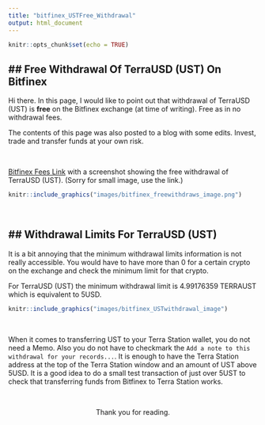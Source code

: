 ```yaml
---
title: "bitfinex_USTFree_Withdrawal"
output: html_document
---
```


```r
knitr::opts_chunk$set(echo = TRUE)
```

## Free Withdrawal Of TerraUSD (UST) On Bitfinex
---

Hi there. In this page, I would like to point out that withdrawal of TerraUSD (UST) is **free** on the Bitfinex exchange (at time of writing). Free as in no withdrawal fees. 

The contents of this page was also posted to a blog with some edits. Invest, trade and transfer funds at your own risk.

&nbsp;

[Bitfinex Fees Link](https://www.bitfinex.com/fees/) with a screenshot showing the free withdrawal of TerraUSD (UST). (Sorry for small image, use the link.)

```r
knitr::include_graphics("images/bitfinex_freewithdraws_image.png")
```

&nbsp;

## Withdrawal Limits For TerraUSD (UST)
---

It is a bit annoying that the minimum withdrawal limits information is not really accessible. You would have to have more than 0 for a certain crypto on the exchange and check the minimum limit for that crypto. 

For TerraUSD (UST) the minimum withdrawal limit is 4.99176359 TERRAUST which is equivalent to 5USD. 

```r
knitr::include_graphics("images/bitfinex_USTwithdrawal_image")
```

&nbsp;

When it comes to transferring UST to your Terra Station wallet, you do not need a Memo. Also you do not have to checkmark the `Add a note to this withdrawal for your records... `. It is enough to have the Terra Station address at the top of the Terra Station window and an amount of UST above 5USD. It is a good idea to do a small test transaction of just over 5UST to check that transferring funds from Bitfinex to Terra Station works. 


&nbsp;

<center>Thank you for reading.</center>
